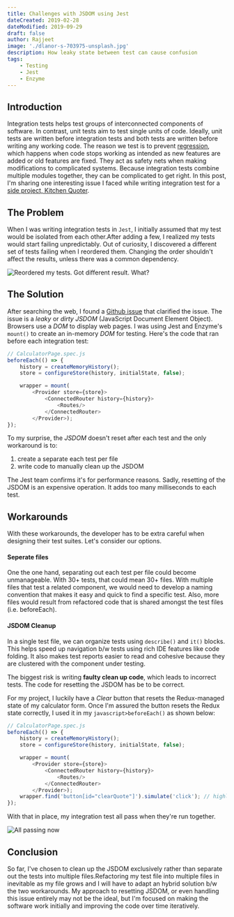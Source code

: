 ```yaml
---
title: Challenges with JSDOM using Jest  
dateCreated: 2019-02-28
dateModified: 2019-09-29
draft: false
author: Rajjeet
image: './dlanor-s-703975-unsplash.jpg'
description: How leaky state between test can cause confusion     
tags: 
    - Testing
    - Jest
    - Enzyme
---
```


## Introduction
Integration tests helps test groups of interconnected components of software. In contrast, unit tests aim to test single units of code. Ideally, unit tests are written before integration tests and both tests are written before writing any working code. The reason we test is to prevent <a href='https://en.wikipedia.org/wiki/Software_regression' target='_blank'>regression</a>, which happens when code stops working as intended as new features are added or old features are fixed. They act as safety nets when making modifications to complicated systems. Because integration tests combine multiple modules together, they can be complicated to get right. In this post, I'm sharing one interesting issue I faced while writing integration test for a <a href='/kitchen-quoter' target='_blank'>side project, Kitchen Quoter</a>. 

## The Problem
When I was writing integration tests in `Jest`, I initially assumed that my test would be isolated from each other.After adding a few, I realized my tests would start failing unpredictably. Out of curiosity, I discovered a different set of tests failing when I reordered them. Changing the order shouldn't affect the results, unless there was a common dependency.   

 ![Reordered my tests. Got different result. What?](jest-random-tests-fail.jpg)

## The Solution
After searching the web, I found a <a href='https://github.com/facebook/jest/issues/1224' target='_blank'>Github issue</a> that clarified the issue. The issue is a _leaky_ or _dirty_ _JSDOM_ (JavaScript Document Element Object). Browsers use a _DOM_ to display web pages. I was using Jest and Enzyme's `mount()` to create an in-memory _DOM_ for testing. Here's the code that ran before each integration test:      
```javascript
// CalculatorPage.spec.js
beforeEach(() => {
    history = createMemoryHistory();
    store = configureStore(history, initialState, false);

    wrapper = mount(
        <Provider store={store}>
            <ConnectedRouter history={history}>
                <Routes/>
            </ConnectedRouter>
        </Provider>);
});
```

To my surprise, the _JSDOM_ doesn't reset after each test and the only workaround is to:
1. create a separate each test per file
2. write code to manually clean up the JSDOM

The Jest team confirms it's for performance reasons. Sadly, resetting of the JSDOM is an expensive operation. It adds too many milliseconds to each test.

## Workarounds
With these workarounds, the developer has to be extra careful when designing their test suites. Let's consider our options.

#### Seperate files
One the one hand, separating out each test per file could become unmanageable. With 30+ tests, that could mean 30+ files. With multiple files that test a related component, we would need to develop a naming convention that makes it easy and quick to find a specific test. Also, more files would result from refactored code that is shared amongst the test files (i.e. beforeEach).  

#### JSDOM Cleanup
In a single test file, we can organize tests using `describe()` and `it()` blocks. This helps speed up navigation b/w tests using rich IDE features like code folding. It also makes test reports easier to read and cohesive because they are clustered with the component under testing.

The biggest risk is writing **faulty clean up code**, which leads to incorrect tests. The code for resetting the JSDOM has be to be correct. 

For my project, I luckily have a _Clear_ button that resets the Redux-managed state of my calculator form. Once I'm assured the button resets the Redux state correctly, I used it in my `javascript>beforeEach()` as shown below:

```javascript
// CalculatorPage.spec.js
beforeEach(() => {
    history = createMemoryHistory();
    store = configureStore(history, initialState, false);

    wrapper = mount(
        <Provider store={store}>
            <ConnectedRouter history={history}>
                <Routes/>
            </ConnectedRouter>
        </Provider>);
    wrapper.find('button[id="clearQuote"]').simulate('click'); // highlight-line
});
```

With that in place, my integration test all pass when they're run together.
 
 ![All passing now](jest-test-passing.jpg)
 
## Conclusion
So far, I've chosen to clean up the JSDOM exclusively rather than separate out the tests into multiple files.Refactoring my test file into multiple files in inevitable as my file grows and I will have to adapt an hybrid solution b/w the two workarounds. My approach to resetting JSDOM, or even handling this issue entirely may not be the ideal, but I'm focused on making the software work initially and improving the code over time iteratively.
  
     
 
